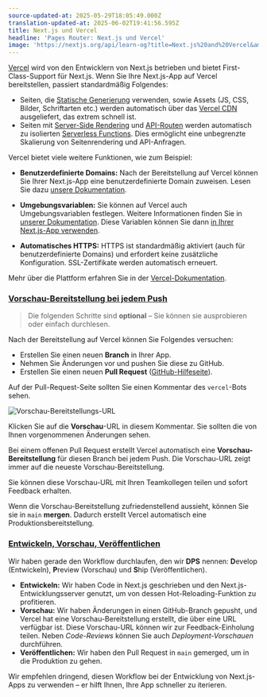 ```yaml
---
source-updated-at: 2025-05-29T18:05:49.000Z
translation-updated-at: 2025-06-02T19:41:56.595Z
title: Next.js und Vercel
headline: 'Pages Router: Next.js und Vercel'
image: 'https://nextjs.org/api/learn-og?title=Next.js%20and%20Vercel&amp;chapter=45'
---
```


[Vercel](https://vercel.com) wird von den Entwicklern von Next.js betrieben und bietet First-Class-Support für Next.js. Wenn Sie Ihre Next.js-App auf Vercel bereitstellen, passiert standardmäßig Folgendes:

*   Seiten, die [Statische Generierung](/docs/basic-features/pages#static-generation-recommended) verwenden, sowie Assets (JS, CSS, Bilder, Schriftarten etc.) werden automatisch über das [Vercel CDN](https://vercel.com) ausgeliefert, das extrem schnell ist.
*   Seiten mit [Server-Side Rendering](/docs/basic-features/pages#server-side-rendering) und [API-Routen](/docs/api-routes/introduction) werden automatisch zu isolierten [Serverless Functions](https://vercel.com/docs/serverless-functions/introduction). Dies ermöglicht eine unbegrenzte Skalierung von Seitenrendering und API-Anfragen.

Vercel bietet viele weitere Funktionen, wie zum Beispiel:

*   **Benutzerdefinierte Domains:** Nach der Bereitstellung auf Vercel können Sie Ihrer Next.js-App eine benutzerdefinierte Domain zuweisen. Lesen Sie dazu [unsere Dokumentation](https://vercel.com/docs/concepts/projects/custom-domains).
    
*   **Umgebungsvariablen:** Sie können auf Vercel auch Umgebungsvariablen festlegen. Weitere Informationen finden Sie in [unserer Dokumentation](https://vercel.com/docs/build-step#environment-variables). Diese Variablen können Sie dann [in Ihrer Next.js-App verwenden](/docs/basic-features/environment-variables#loading-environment-variables).
    
*   **Automatisches HTTPS:** HTTPS ist standardmäßig aktiviert (auch für benutzerdefinierte Domains) und erfordert keine zusätzliche Konfiguration. SSL-Zertifikate werden automatisch erneuert.
    

Mehr über die Plattform erfahren Sie in der [Vercel-Dokumentation](https://vercel.com/docs).

### [Vorschau-Bereitstellung bei jedem Push](#preview-deployment-for-every-push)

> Die folgenden Schritte sind **optional** – Sie können sie ausprobieren oder einfach durchlesen.

Nach der Bereitstellung auf Vercel können Sie Folgendes versuchen:

*   Erstellen Sie einen neuen **Branch** in Ihrer App.
*   Nehmen Sie Änderungen vor und pushen Sie diese zu GitHub.
*   Erstellen Sie einen neuen **Pull Request** ([GitHub-Hilfeseite](https://help.github.com/en/github/collaborating-with-issues-and-pull-requests/creating-a-pull-request)).

Auf der Pull-Request-Seite sollten Sie einen Kommentar des `vercel`-Bots sehen.

![Vorschau-Bereitstellungs-URL](https://h8DxKfmAPhn8O0p3.public.blob.vercel-storage.com/learn/pages-router/deploying-nextjs-app/vercel-bot.png)

Klicken Sie auf die **Vorschau**-URL in diesem Kommentar. Sie sollten die von Ihnen vorgenommenen Änderungen sehen.

Bei einem offenen Pull Request erstellt Vercel automatisch eine **Vorschau-Bereitstellung** für diesen Branch bei jedem Push. Die Vorschau-URL zeigt immer auf die neueste Vorschau-Bereitstellung.

Sie können diese Vorschau-URL mit Ihren Teamkollegen teilen und sofort Feedback erhalten.

Wenn die Vorschau-Bereitstellung zufriedenstellend aussieht, können Sie sie in `main` **mergen**. Dadurch erstellt Vercel automatisch eine Produktionsbereitstellung.

### [Entwickeln, Vorschau, Veröffentlichen](#develop-preview-ship)

Wir haben gerade den Workflow durchlaufen, den wir **DPS** nennen: **D**evelop (Entwickeln), **P**review (Vorschau) und **S**hip (Veröffentlichen).

*   **Entwickeln:** Wir haben Code in Next.js geschrieben und den Next.js-Entwicklungsserver genutzt, um von dessen Hot-Reloading-Funktion zu profitieren.
*   **Vorschau:** Wir haben Änderungen in einen GitHub-Branch gepusht, und Vercel hat eine Vorschau-Bereitstellung erstellt, die über eine URL verfügbar ist. Diese Vorschau-URL können wir zur Feedback-Einholung teilen. Neben _Code-Reviews_ können Sie auch _Deployment-Vorschauen_ durchführen.
*   **Veröffentlichen:** Wir haben den Pull Request in `main` gemerged, um in die Produktion zu gehen.

Wir empfehlen dringend, diesen Workflow bei der Entwicklung von Next.js-Apps zu verwenden – er hilft Ihnen, Ihre App schneller zu iterieren.